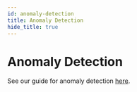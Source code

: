 ```yaml
---
id: anomaly-detection
title: Anomaly Detection
hide_title: true
---
```


# Anomaly Detection

See our guide for anomaly detection [here](/docs/anomalydetection/introduction).